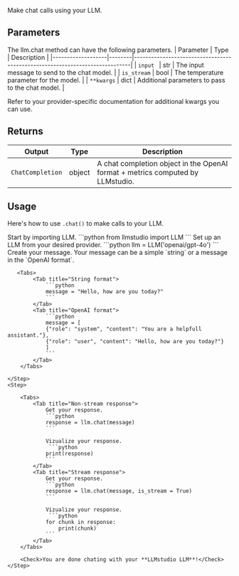 Make chat calls using your LLM.

## Parameters
The llm.chat method can have the following parameters.
| Parameter      | Type   | Description                                                                 |
|-------------------|--------|-----------------------------------------------------------------------------|
| `input `       | str    | The input message to send to the chat model.                                   |
| `is_stream`    | bool  | The temperature parameter for the model.                                       |
| `**kwargs`          | dict  | Additional parameters to pass to the chat model.                           |

<Check>Refer to your provider-specific documentation for additional kwargs you can use.</Check>

## Returns
| Output            | Type   | Description                                                                 |
|-------------------|--------|-----------------------------------------------------------------------------|
| `ChatCompletion`  | object | A chat completion object in the OpenAI format + metrics computed by LLMstudio.|


## Usage
Here's how to use `.chat()` to make calls to your LLM.

<Steps>
    <Step>
        Start by importing LLM.
        ```python
        from llmstudio import LLM
        ```
    </Step>
    <Step >
        Set up an LLM from your desired provider.
        ```python
        llm = LLM('openai/gpt-4o')
        ```
    </Step>
    <Step>
        Create your message. Your message can be a simple `string` or a message in the `OpenAI format`.

       <Tabs>
            <Tab title="String format">
                ```python
                message = "Hello, how are you today?"
                ```
            </Tab>
            <Tab title="OpenAI format">
                ```python
                message = [
                {"role": "system", "content": "You are a helpfull assistant."},
                {"role": "user", "content": "Hello, how are you today?"}
                ]
                ```
            </Tab>
        </Tabs> 

    </Step>
    <Step>

        <Tabs>
            <Tab title="Non-stream response">
                Get your response.
                ```python
                response = llm.chat(message)
                ```

                Vizualize your response.
                 ```python
                print(response)
                ```
            </Tab>
            <Tab title="Stream response">
                Get your response.
                ```python
                response = llm.chat(message, is_stream = True)
                ```

                Vizualize your response.
                 ```python
                for chunk in response:
                    print(chunk)
                ```
            </Tab>
        </Tabs> 
    
        <Check>You are done chating with your **LLMstudio LLM**!</Check>
    </Step>
</Steps>
  